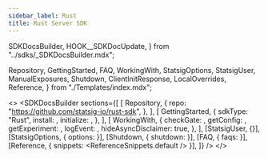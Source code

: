 ```yaml
---
sidebar_label: Rust
title: Rust Server SDK
---
```


  SDKDocsBuilder,
  HOOK__SDKDocUpdate,
} from "../sdks/_SDKDocsBuilder.mdx";

  Repository,
  GettingStarted,
  FAQ,
  WorkingWith,
  StatsigOptions,
  StatsigUser,
  ManualExposures,
  Shutdown,
  ClientInitResponse,
  LocalOverrides,
  Reference,
} from "./Templates/index.mdx";



<>
  <SDKDocsBuilder
    sections={[
      [
        Repository,
        {
          repo: "https://github.com/statsig-io/rust-sdk",
        },
      ],
      [
        GettingStarted,
        {
          sdkType: "Rust",
          install: <Install />,
          initialize: <Initialize />,
        },
      ],
      [
        WorkingWith,
        {
          checkGate: <CheckGate />,
          getConfig: <GetConfig />,
          getExperiment: <GetExperiment />,
          logEvent: <LogEvent />,
          hideAsyncDisclaimer: true,
        },
      ],
      [StatsigUser, {}],
      [StatsigOptions, { options: <Options /> }],
      [Shutdown, { shutdown: <ShutdownSnippet /> }],
      [FAQ, { faqs: <MoreFAQs /> }],
      [Reference, { snippets: <ReferenceSnippets.default /> }],
    ]}
  />
</>
